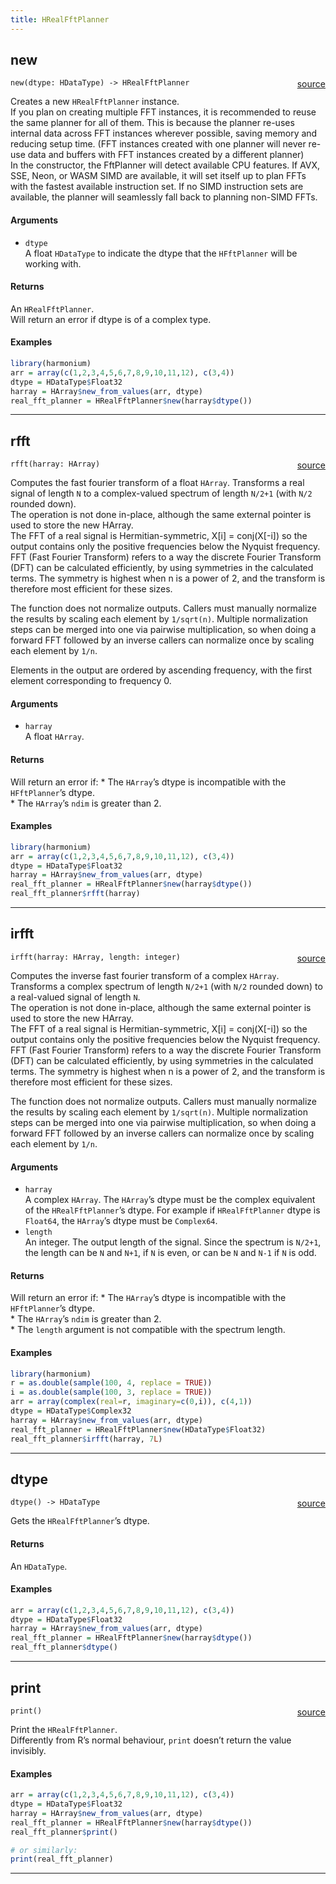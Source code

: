 ```yaml
---
title: HRealFftPlanner
---
```


## new

`new(dtype: HDataType) -> HRealFftPlanner` <span style="float: right;"> [source](https://github.com/daniellga/harmonium/tree/master/r-harmonium/src/rust/src/hfft.rs#L253) </span> \

Creates a new `HRealFftPlanner` instance. \
If you plan on creating multiple FFT instances, it is recommended to reuse the same planner for all of them. This is because the planner re-uses internal data
across FFT instances wherever possible, saving memory and reducing setup time. (FFT instances created with one planner will never re-use data and buffers with
FFT instances created by a different planner) \
In the constructor, the FftPlanner will detect available CPU features. If AVX, SSE, Neon, or WASM SIMD are available, it will set itself up to plan FFTs with
the fastest available instruction set. If no SIMD instruction sets are available, the planner will seamlessly fall back to planning non-SIMD FFTs. \

#### Arguments

* `dtype` \
A float `HDataType` to indicate the dtype that the `HFftPlanner` will be working with. \

#### Returns

An `HRealFftPlanner`. \
Will return an error if dtype is of a complex type. \

#### Examples

```r
library(harmonium)
arr = array(c(1,2,3,4,5,6,7,8,9,10,11,12), c(3,4))
dtype = HDataType$Float32
harray = HArray$new_from_values(arr, dtype)
real_fft_planner = HRealFftPlanner$new(harray$dtype())
```

_________

## rfft

`rfft(harray: HArray)` <span style="float: right;"> [source](https://github.com/daniellga/harmonium/tree/master/r-harmonium/src/rust/src/hfft.rs#L305) </span> \

Computes the fast fourier transform of a float `HArray`. Transforms a real signal of length `N` to a complex-valued spectrum of length `N/2+1` (with `N/2` rounded down). \
The operation is not done in-place, although the same external pointer is used to store the new HArray. \
The FFT of a real signal is Hermitian-symmetric, X[i] = conj(X[-i]) so the output contains only the positive frequencies
below the Nyquist frequency. \
FFT (Fast Fourier Transform) refers to a way the discrete Fourier Transform (DFT) can be calculated efficiently,
by using symmetries in the calculated terms. The symmetry is highest when n is a power of 2, and the transform
is therefore most efficient for these sizes. \

The function does not normalize outputs. Callers must manually normalize the results by scaling each element by
`1/sqrt(n)`. Multiple normalization steps can be merged into one via pairwise multiplication, so when doing
a forward FFT followed by an inverse callers can normalize once by scaling each element by `1/n`. \

Elements in the output are ordered by ascending frequency, with the first element corresponding to frequency 0. \

#### Arguments

* `harray` \
A float `HArray`. \

#### Returns

Will return an error if:
* The `HArray`'s dtype is incompatible with the `HFftPlanner`'s dtype. \
* The `HArray`'s `ndim` is greater than 2. \

#### Examples

```r
library(harmonium)
arr = array(c(1,2,3,4,5,6,7,8,9,10,11,12), c(3,4))
dtype = HDataType$Float32
harray = HArray$new_from_values(arr, dtype)
real_fft_planner = HRealFftPlanner$new(harray$dtype())
real_fft_planner$rfft(harray)
```

_________

## irfft

`irfft(harray: HArray, length: integer)` <span style="float: right;"> [source](https://github.com/daniellga/harmonium/tree/master/r-harmonium/src/rust/src/hfft.rs#L357) </span> \

Computes the inverse fast fourier transform of a complex `HArray`. Transforms a complex spectrum of length `N/2+1` (with `N/2` rounded down) to a real-valued
signal of length `N`. \
The operation is not done in-place, although the same external pointer is used to store the new HArray. \
The FFT of a real signal is Hermitian-symmetric, X[i] = conj(X[-i]) so the output contains only the positive frequencies
below the Nyquist frequency. \
FFT (Fast Fourier Transform) refers to a way the discrete Fourier Transform (DFT) can be calculated efficiently,
by using symmetries in the calculated terms. The symmetry is highest when n is a power of 2, and the transform
is therefore most efficient for these sizes. \

The function does not normalize outputs. Callers must manually normalize the results by scaling each element by
`1/sqrt(n)`. Multiple normalization steps can be merged into one via pairwise multiplication, so when doing
a forward FFT followed by an inverse callers can normalize once by scaling each element by `1/n`. \

#### Arguments

* `harray` \
A complex `HArray`. The `HArray`'s dtype must be the complex equivalent of the `HRealFftPlanner`'s dtype. For example if `HRealFftPlanner` dtype is `Float64`,
the `HArray`'s dtype must be `Complex64`. \
* `length` \
An integer. The output length of the signal. Since the spectrum is `N/2+1`, the length can be `N` and `N+1`, if `N` is even, or can be `N` and `N-1` if `N` is odd.  \

#### Returns

Will return an error if:
* The `HArray`'s dtype is incompatible with the `HFftPlanner`'s dtype. \
* The `HArray`'s `ndim` is greater than 2. \
* The `length` argument is not compatible with the spectrum length. \

#### Examples

```r
library(harmonium)
r = as.double(sample(100, 4, replace = TRUE))
i = as.double(sample(100, 3, replace = TRUE))
arr = array(complex(real=r, imaginary=c(0,i)), c(4,1))
dtype = HDataType$Complex32
harray = HArray$new_from_values(arr, dtype)
real_fft_planner = HRealFftPlanner$new(HDataType$Float32)
real_fft_planner$irfft(harray, 7L)
```

_________

## dtype

`dtype() -> HDataType` <span style="float: right;"> [source](https://github.com/daniellga/harmonium/tree/master/r-harmonium/src/rust/src/hfft.rs#L388) </span> \

Gets the `HRealFftPlanner`'s dtype.

#### Returns

An `HDataType`.

#### Examples

```r
arr = array(c(1,2,3,4,5,6,7,8,9,10,11,12), c(3,4))
dtype = HDataType$Float32
harray = HArray$new_from_values(arr, dtype)
real_fft_planner = HRealFftPlanner$new(harray$dtype())
real_fft_planner$dtype()
```

_________

## print

`print()` <span style="float: right;"> [source](https://github.com/daniellga/harmonium/tree/master/r-harmonium/src/rust/src/hfft.rs#L415) </span> \

Print the `HRealFftPlanner`. \
Differently from R's normal behaviour, `print` doesn't return the value invisibly. \

#### Examples

```r
arr = array(c(1,2,3,4,5,6,7,8,9,10,11,12), c(3,4))
dtype = HDataType$Float32
harray = HArray$new_from_values(arr, dtype)
real_fft_planner = HRealFftPlanner$new(harray$dtype())
real_fft_planner$print()

# or similarly:
print(real_fft_planner)
```

_________
